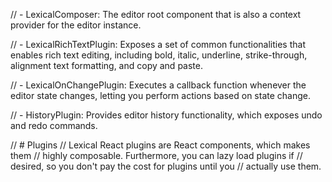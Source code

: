 // - LexicalComposer: The editor root component that is also a context provider for the editor instance.

// - LexicalRichTextPlugin: Exposes a set of common functionalities that enables rich text editing, including bold, italic, underline, strike-through, alignment text formatting, and copy and paste.

// - LexicalOnChangePlugin: Executes a callback function whenever the editor state changes, letting you perform actions based on state change.

// - HistoryPlugin: Provides editor history functionality, which exposes undo and redo commands.

// # Plugins
// Lexical React plugins are React components, which makes them
// highly composable. Furthermore, you can lazy load plugins if
// desired, so you don't pay the cost for plugins until you
// actually use them.